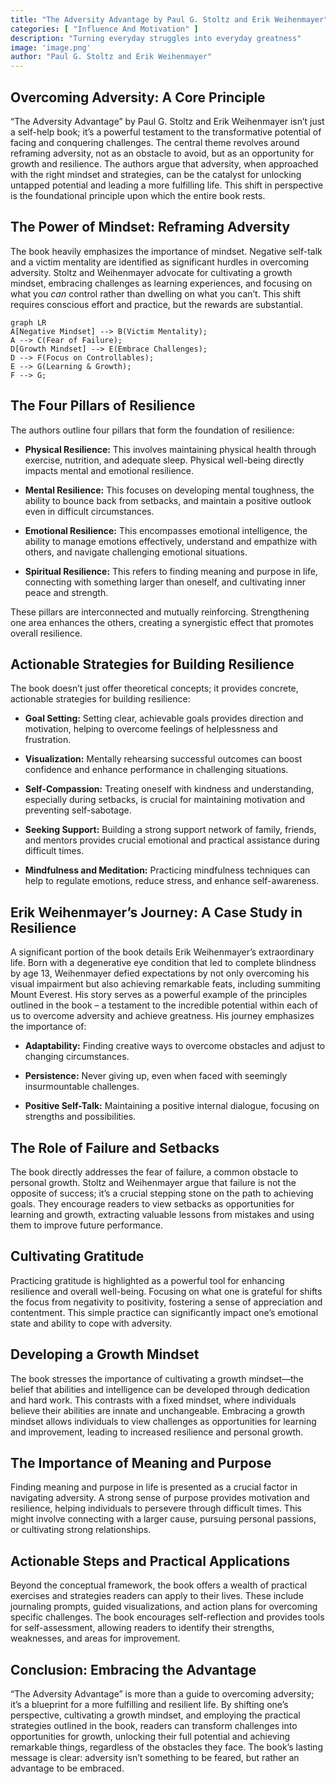 ```yaml
---
title: "The Adversity Advantage by Paul G. Stoltz and Erik Weihenmayer"
categories: [ "Influence And Motivation" ]
description: "Turning everyday struggles into everyday greatness"
image: 'image.png'
author: "Paul G. Stoltz and Erik Weihenmayer"
---
```

## Overcoming Adversity: A Core Principle

"The Adversity Advantage" by Paul G. Stoltz and Erik Weihenmayer isn't just a self-help book; it's a powerful testament to the transformative potential of facing and conquering challenges.  The central theme revolves around reframing adversity, not as an obstacle to avoid, but as an opportunity for growth and resilience.  The authors argue that adversity, when approached with the right mindset and strategies, can be the catalyst for unlocking untapped potential and leading a more fulfilling life.  This shift in perspective is the foundational principle upon which the entire book rests.

##  The Power of Mindset: Reframing Adversity

The book heavily emphasizes the importance of mindset.  Negative self-talk and a victim mentality are identified as significant hurdles in overcoming adversity.  Stoltz and Weihenmayer advocate for cultivating a growth mindset, embracing challenges as learning experiences, and focusing on what you *can* control rather than dwelling on what you can't.  This shift requires conscious effort and practice, but the rewards are substantial.

```mermaid
graph LR
A[Negative Mindset] --> B(Victim Mentality);
A --> C(Fear of Failure);
D[Growth Mindset] --> E(Embrace Challenges);
D --> F(Focus on Controllables);
E --> G(Learning & Growth);
F --> G;
```

##  The Four Pillars of Resilience

The authors outline four pillars that form the foundation of resilience:

* **Physical Resilience:**  This involves maintaining physical health through exercise, nutrition, and adequate sleep.  Physical well-being directly impacts mental and emotional resilience.

* **Mental Resilience:**  This focuses on developing mental toughness, the ability to bounce back from setbacks, and maintain a positive outlook even in difficult circumstances.

* **Emotional Resilience:**  This encompasses emotional intelligence, the ability to manage emotions effectively, understand and empathize with others, and navigate challenging emotional situations.

* **Spiritual Resilience:**  This refers to finding meaning and purpose in life, connecting with something larger than oneself, and cultivating inner peace and strength.

These pillars are interconnected and mutually reinforcing.  Strengthening one area enhances the others, creating a synergistic effect that promotes overall resilience.

## Actionable Strategies for Building Resilience

The book doesn't just offer theoretical concepts; it provides concrete, actionable strategies for building resilience:

* **Goal Setting:**  Setting clear, achievable goals provides direction and motivation, helping to overcome feelings of helplessness and frustration.

* **Visualization:**  Mentally rehearsing successful outcomes can boost confidence and enhance performance in challenging situations.

* **Self-Compassion:**  Treating oneself with kindness and understanding, especially during setbacks, is crucial for maintaining motivation and preventing self-sabotage.

* **Seeking Support:**  Building a strong support network of family, friends, and mentors provides crucial emotional and practical assistance during difficult times.

* **Mindfulness and Meditation:**  Practicing mindfulness techniques can help to regulate emotions, reduce stress, and enhance self-awareness.


## Erik Weihenmayer's Journey: A Case Study in Resilience

A significant portion of the book details Erik Weihenmayer's extraordinary life.  Born with a degenerative eye condition that led to complete blindness by age 13, Weihenmayer defied expectations by not only overcoming his visual impairment but also achieving remarkable feats, including summiting Mount Everest.  His story serves as a powerful example of the principles outlined in the book – a testament to the incredible potential within each of us to overcome adversity and achieve greatness.  His journey emphasizes the importance of:

* **Adaptability:**  Finding creative ways to overcome obstacles and adjust to changing circumstances.

* **Persistence:**  Never giving up, even when faced with seemingly insurmountable challenges.

* **Positive Self-Talk:**  Maintaining a positive internal dialogue, focusing on strengths and possibilities.


##  The Role of Failure and Setbacks

The book directly addresses the fear of failure, a common obstacle to personal growth.  Stoltz and Weihenmayer argue that failure is not the opposite of success; it's a crucial stepping stone on the path to achieving goals.  They encourage readers to view setbacks as opportunities for learning and growth, extracting valuable lessons from mistakes and using them to improve future performance.


##  Cultivating Gratitude

Practicing gratitude is highlighted as a powerful tool for enhancing resilience and overall well-being. Focusing on what one is grateful for shifts the focus from negativity to positivity, fostering a sense of appreciation and contentment. This simple practice can significantly impact one's emotional state and ability to cope with adversity.


##  Developing a Growth Mindset

The book stresses the importance of cultivating a growth mindset—the belief that abilities and intelligence can be developed through dedication and hard work.  This contrasts with a fixed mindset, where individuals believe their abilities are innate and unchangeable.  Embracing a growth mindset allows individuals to view challenges as opportunities for learning and improvement, leading to increased resilience and personal growth.


##  The Importance of Meaning and Purpose

Finding meaning and purpose in life is presented as a crucial factor in navigating adversity.  A strong sense of purpose provides motivation and resilience, helping individuals to persevere through difficult times. This might involve connecting with a larger cause, pursuing personal passions, or cultivating strong relationships.


##  Actionable Steps and Practical Applications

Beyond the conceptual framework, the book offers a wealth of practical exercises and strategies readers can apply to their lives.  These include journaling prompts, guided visualizations, and action plans for overcoming specific challenges. The book encourages self-reflection and provides tools for self-assessment, allowing readers to identify their strengths, weaknesses, and areas for improvement.


## Conclusion: Embracing the Advantage

"The Adversity Advantage" is more than a guide to overcoming adversity; it's a blueprint for a more fulfilling and resilient life.  By shifting one's perspective, cultivating a growth mindset, and employing the practical strategies outlined in the book, readers can transform challenges into opportunities for growth, unlocking their full potential and achieving remarkable things, regardless of the obstacles they face.  The book’s lasting message is clear: adversity isn't something to be feared, but rather an advantage to be embraced.

